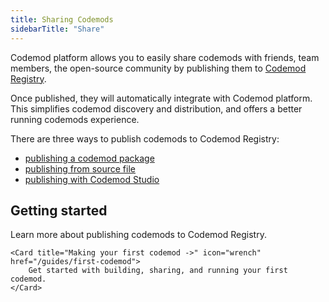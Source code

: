 ```yaml
---
title: Sharing Codemods
sidebarTitle: "Share"
---
```


Codemod platform allows you to easily share codemods with friends, team members, the open-source community by publishing them to [Codemod Registry](/codemod-registry).

Once published, they will automatically integrate with Codemod platform. This simplifies codemod discovery and distribution, and offers a better running codemods experience.

There are three ways to publish codemods to Codemod Registry:
- [publishing a codemod package](/sharing/publishing-codemods#option-1-publishing-a-codemod-compatible-package-recommended)
- [publishing from source file](/sharing/publishing-codemods#option-2-publishing-a-codemod-from-source-file)
- [publishing with Codemod Studio](/sharing/publishing-codemods#option-3-publishing-with-codemod-studio)

## Getting started

<CardGroup>
    <Card title="Publishing codemods ->" icon="share-nodes" href="/sharing/publishing-codemods">
        Learn more about publishing codemods to Codemod Registry.
    </Card>

    <Card title="Making your first codemod ->" icon="wrench" href="/guides/first-codemod">
        Get started with building, sharing, and running your first codemod.
    </Card>
</CardGroup>
